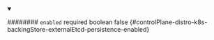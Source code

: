 
<details className="config-field" data-expandable="false" open>
<summary>

######## `enabled` <span className="config-field-required" data-required="false">required</span> <span className="config-field-type">boolean</span> <span className="config-field-default">false</span> <span className="config-field-enum"></span> {#controlPlane-distro-k8s-backingStore-externalEtcd-persistence-enabled}



</summary>



</details>
